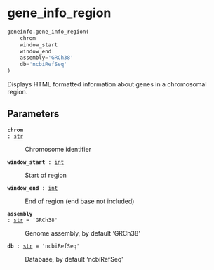 # gene_info_region { #geneinfo.gene_info_region }

```python
geneinfo.gene_info_region(
    chrom
    window_start
    window_end
    assembly='GRCh38'
    db='ncbiRefSeq'
)
```

Displays HTML formatted information about genes in a chromosomal region.

## Parameters {.doc-section .doc-section-parameters}

<code>[**chrom**]{.parameter-name} [:]{.parameter-annotation-sep} [[str](`str`)]{.parameter-annotation}</code>

:   Chromosome identifier

<code>[**window_start**]{.parameter-name} [:]{.parameter-annotation-sep} [[int](`int`)]{.parameter-annotation}</code>

:   Start of region

<code>[**window_end**]{.parameter-name} [:]{.parameter-annotation-sep} [[int](`int`)]{.parameter-annotation}</code>

:   End of region (end base not included)

<code>[**assembly**]{.parameter-name} [:]{.parameter-annotation-sep} [[str](`str`)]{.parameter-annotation} [ = ]{.parameter-default-sep} [\'GRCh38\']{.parameter-default}</code>

:   Genome assembly, by default 'GRCh38'

<code>[**db**]{.parameter-name} [:]{.parameter-annotation-sep} [[str](`str`)]{.parameter-annotation} [ = ]{.parameter-default-sep} [\'ncbiRefSeq\']{.parameter-default}</code>

:   Database, by default 'ncbiRefSeq'